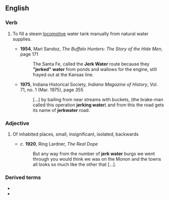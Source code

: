 {{also|jerkwater|jerk-water}}
==English==

===Verb===
{{head|en|verb|head=[[jerk]] [[water]]}}

# {{lb|en|US|railroads|dated}} To fill a steam [[locomotive]] water tank manually from natural water supplies.
#* '''1954''', Mari Sandoz, ''The Buffalo Hunters: The Story of the Hide Men'', page 171
#*: The Santa Fe, called the '''Jerk Water''' route because they '''"jerked" water''' from ponds and wallows for the engine, still frayed out at the Kansas line.
#* '''1975''', Indiana Historical Society, ''Indiana Magazine of History'', Vol. 71, no. 1 (Mar. 1975), page 355
#*: […] by bailing from near streams with buckets, (the brake-man called this operation '''jerking water''') and from this the road gets its name of '''jerkwater''' road.

===Adjective===
{{en-adj}}
# {{lb|en|US|colloquial|pejorative}} Of inhabited places, small, insignificant, isolated, backwards
#* ''c''. '''1920''', Ring Lardner, ''The Real Dope''
#*: But any way from the number of '''jerk water''' burgs we went through you would think we was on the Monon and the towns all looks so much like the other that […].

===Derived terms===
* {{l|en|jerkwater}}
* {{l|en|jerk-water}}